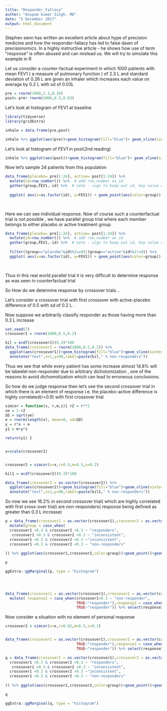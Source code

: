 ```yaml
---
title: "Responder_Fallacy"
author: "Anupam kumar Singh, MD"
date: "5 December 2017"
output: html_document
---
```


Stephen senn has written an excellent article about hype of precision medicine and how the responder-fallacy has led to false dawn of precisionomics. 
In a highly instructive article - he shows how use of term "response" is often abused and can mislead us. We will try to simulate this example in R

Let us consider a counter-factual experiment in which 1000 patients with mean FEV1 ( a measure of pulmonary function ) of 2.3 L and standard deviation of 0.26 L  are given an inhaler which increases each value on average by 0.2 L with  sd of 0.03L

```r
pre = rnorm(1000,2.3,0.26)
post= pre+ rnorm(1000,0.5,0.03)
```

Let's look at histogram of FEV1 at baseline
```r
library(tidyverse)
library(gridExtra)

inhale = data.frame(pre,post)

inhale %>% ggplot(aes(pre))+geom_histogram(fill="blue")+ geom_vline(xintercept = mean(pre))

```

Let's look at histogram of FEV1 in post(2nd reading)

```r
inhale %>% ggplot(aes(post))+geom_histogram(fill="blue")+ geom_vline(xintercept = mean(pre))

```

Now let's sample 24 patients from this population

```r
data_frame(placebo= pre[1:24], active= post[1:24]) %>% 
  mutate(id=row_number()) %>%  # add row_number as id
  gather(group,FEV1,-id) %>%  # note - sign to keep out id, key value neednt be explicit
  
  ggplot( aes(x=as.factor(id), y=FEV1)) + geom_point(aes(color=group)) + geom_line()+ labs( title= "Counter Factual trial",
                                                                                                             x = "Patient",
                                                                                                             y = "FEV1")+ coord_flip()
```

Here we can see individual response.
Now of course such a counterfactual trial is not possible , we have parallel group trial where each member belongs to either placebo or active treatment group

```r

data_frame(placebo= pre[1:24], active= post[1:24]) %>% 
  mutate(id=row_number()) %>%  # add row_number as id
  gather(group,FEV1,-id) %>%  # note - sign to keep out id, key value neednt be explicit
  
  filter((group=="placebo"&id%%2==0)|(group=="active"&id%%2!=0)) %>% 
  ggplot( aes(x=as.factor(id), y=FEV1)) + geom_point(aes(color=group)) +  labs( title= "parallel trial",
                                                                                                             x = "Patient",
                                                                                                             y = "FEV1")+ coord_flip()

```


Thus in this real world parallel trial it is very difficult to determine response as was seen in counterfactual trial 


So How do we determine response by crossover trials ..

Let's consider a crossover  trial with first crossover with active-placebo difference of 0.5 with sd of 0.2 L .

Now suppose we arbitrarily classify responder as those having more than 0.3 L increase


```r
set.seed(7)
crossover1 = rnorm(1000,0.5,0.2)

kil = ecdf(crossover1)(0.3)*100
data_frame(crossover1 = rnorm(1000,0.5,0.2)) %>% 
  ggplot(aes(crossover1))+geom_histogram(fill="blue")+geom_vline(xintercept = 0.3)+
  annotate("text",x=1,y=90,label=paste(kil," % non-responders"))


```

Thus we see that while every patient has some increase almost 14.8% will be labeelel non-responder due to arbitrary dichotomization , one of the reasons to avoid dichomotization which can lead to erroneous conclusions.


So how do we judge response then let's see the second  crossover trial in which there is an element of response i.e. the placebo-active difference is highly correlated(r=0.9) with first crossover trial 

```r
simcor = function(x, r,m,s){ r2 = r**2 
ve = 1-r2 
SD = sqrt(ve) 
e = rnorm(length(x), mean=0, sd=SD) 
y = r*x + e  
y1 = m+y*s

return(y1) } 


x=scale(crossover1)


crossover2 = simcor(x=x,r=0.9,m=0.5,s=0.2)

kil1 = ecdf(crossover2)(0.3)*100

data_frame(crossover2 = as.vector(crossover2)) %>% 
  ggplot(aes(crossover2))+geom_histogram(fill="blue")+geom_vline(xintercept = 0.3)+
  annotate("text",x=1,y=90,label=paste(kil1," % non-responders"))


```


So now we see 16.2% in second crossover trial( which are highly correlated with first cross-over trial) are non-responders( response being defined as greater than 0.3 L increase)


```r
p = data_frame(crossover1 = as.vector(crossover1),crossover2 = as.vector(crossover2)) %>% 
  mutate(group = case_when(
  crossover1 >0.3 & crossover2 >0.3 ~ "responders",
   crossover1 >0.3 & crossover2 <0.3 ~ "inconsistent",
  crossover1 <0.3 & crossover2 >0.3 ~"inconsistent",
  crossover1 <0.3 & crossover2 <0.3 ~ "non-responders"
  
)) %>% ggplot(aes(crossover1,crossover2,color=group))+geom_point()+geom_hline(yintercept=0.3)+geom_vline(xintercept=0.3)+geom_hline(yintercept=0.5)+geom_vline(xintercept=0.5)

p

ggExtra::ggMarginal(p, type = "histogram")


  

```



```r

data_frame(crossover1 = as.vector(crossover1),crossover2 = as.vector(crossover2)) %>% 
  mutate( response1 = case_when(crossover1<0.3 ~ "non-responder",
                                TRUE~"responder"),response2 = case_when(crossover2<0.3 ~ "non-responder",
                                TRUE~"responder")) %>% select(response1,response2) %>% group_by(response1,response2) %>% summarise(n=n(),percent = n() / nrow(.) )
```





Now consider a situation with no element of personal response

```r
crossover2 = simcor(x=x,r=0.02,m=0.5,s=0.2)


data_frame(crossover1 = as.vector(crossover1),crossover2 = as.vector(crossover2)) %>% mutate( response1 = case_when(crossover1<0.3 ~ "non-responder",
                                TRUE~"responder"),response2 = case_when(crossover2<0.3 ~ "non-responder",
                                TRUE~"responder")) %>% select(response1,response2) %>% group_by(response1,response2) %>% summarise(n=n(),percent = n() / nrow(.) )
```

```r
q = data_frame(crossover1 = as.vector(crossover1),crossover2 = as.vector(crossover2)) %>% mutate(group = case_when(
  crossover1 >0.3 & crossover2 >0.3 ~ "responders",
   crossover1 >0.3 & crossover2 <0.3 ~ "inconsistent",
  crossover1 <0.3 & crossover2 >0.3 ~"inconsistent",
  crossover1 <0.3 & crossover2 <0.3 ~ "non-responders"
  
)) %>% ggplot(aes(crossover1,crossover2,color=group))+geom_point()+geom_hline(yintercept=0.3)+geom_vline(xintercept=0.3)+geom_hline(yintercept=0.5)+geom_vline(xintercept=0.5)

q

ggExtra::ggMarginal(q, type = "histogram")


```

